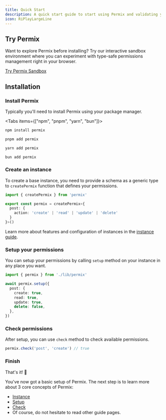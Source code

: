 ```yaml
---
title: Quick Start
description: A quick start guide to start using Permix and validating your permissions
icon: RiPlayLargeLine
---
```


## Try Permix

Want to explore Permix before installing? Try our interactive sandbox environment where you can experiment with type-safe permissions management right in your browser.

[Try Permix Sandbox](https://stackblitz.com/edit/permix-sandbox?file=src%2Fmain.ts&terminal=dev)

## Installation

<Steps>

<Step>

### Install Permix

Typically you'll need to install Permix using your package manager.

<Tabs items={["npm", "pnpm", "yarn", "bun"]}>

```bash tab
npm install permix
```

```bash tab
pnpm add permix
```

```bash tab
yarn add permix
```

```bash tab
bun add permix
```

</Tabs>

</Step>

<Step>

### Create an instance

To create a base instance, you need to provide a schema as a generic type to `createPermix` function that defines your permissions.

```ts title="/lib/permix.ts"
import { createPermix } from 'permix'

export const permix = createPermix<{
  post: {
    action: 'create' | 'read' | 'update' | 'delete'
  }
}>()
```

Learn more about features and configuration of instances in the [instance guide](/docs/guide/instance).

</Step>

<Step>

### Setup your permissions

You can setup your permissions by calling `setup` method on your instance in any place you want.

```ts
import { permix } from './lib/permix'

await permix.setup({
  post: {
    create: true,
    read: true,
    update: true,
    delete: false,
  },
})
```

</Step>

<Step>

### Check permissions

After setup, you can use `check` method to check available permissions.

```ts
permix.check('post', 'create') // true
```

</Step>

<Step>

### Finish

That's it! 🎉

You've now got a basic setup of Permix. The next step is to learn more about 3 core concepts of Permix:

- [Instance](/docs/guide/instance)
- [Setup](/docs/guide/setup)
- [Check](/docs/guide/check)
- Of course, do not hesitate to read other guide pages.

</Step>

</Steps>

